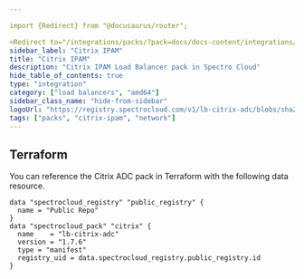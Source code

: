 ```yaml
---

import {Redirect} from "@docusaurus/router";

<Redirect to="/integrations/packs/?pack=docs/docs-content/integrations/lb-citrix-adc" />
sidebar_label: "Citrix IPAM"
title: "Citrix IPAM"
description: "Citrix IPAM Load Balancer pack in Spectro Cloud"
hide_table_of_contents: true
type: "integration"
category: ["load balancers", "amd64"]
sidebar_class_name: "hide-from-sidebar"
logoUrl: "https://registry.spectrocloud.com/v1/lb-citrix-adc/blobs/sha256:17f8ebc0dc69d329a39e5d27fc0ce3574034d18ab1776fabda396c5403b0bd86?type=image.webp"
tags: ["packs", "citrix-ipam", "network"]
---
```



<Redirect to="/integrations/packs/?pack=docs/docs-content/integrations/lb-citrix-adc" />

## Terraform

You can reference the Citrix ADC pack in Terraform with the following data resource.

```hcl
data "spectrocloud_registry" "public_registry" {
  name = "Public Repo"
}
data "spectrocloud_pack" "citrix" {
  name    = "lb-citrix-adc"
  version = "1.7.6"
  type = "manifest"
  registry_uid = data.spectrocloud_registry.public_registry.id
}
```
